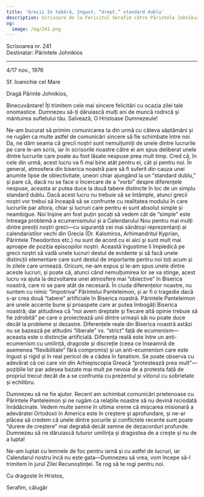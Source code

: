 ```yaml
---
title: 'Grecii în tabără, îngust, “drept,” standard dublu'
description: Scrisoare de la Fericitul Serafim către Părintele Johnikios.
og:
  image: /og/241.png
---
```


<div style={{textAlign:'right', fontFamily:'monospace'}}>Scrisoarea nr. 241</div>
<div style={{textAlign:'left', fontFamily:'monospace'}}>Destinatar: Părintele Johnikios</div>

---

4/17 nov., 1976

Sf. Ioanichie cel Mare

Dragă Părinte Johnikios,

Binecuvântare! Îți trimitem cele mai sincere felicitări cu ocazia zilei tale onomastice. Dumnezeu să-ți dăruiască mulți ani de muncă rodnică și mântuirea sufletului tău. Salvează, O Hristoase Dumnezeule!

Ne-am bucurat să primim comunicarea ta din urmă cu câteva săptămâni și ne rugăm ca multe astfel de comunicări sincere să fie schimbate între noi. Da, ne dăm seama că grecii noștri sunt nemulțumiți de unele dintre lucrurile pe care le-am scris, iar în scrisorile noastre către ei am spus deliberat unele dintre lucrurile care poate au fost lăsate nespuse prea mult timp. Cred că, în cele din urmă, acest lucru va fi mai bine atât pentru ei, cât și pentru noi. În general, atmosfera din biserica noastră pare să fi suferit din cauza unei anumite lipse de obiectivitate, uneori chiar ajungând la un “standard dublu,” și pare că, dacă nu se face o încercare de a “vorbi” despre diferențele nespuse, aceasta ar putea duce la două tabere distincte în loc de un simplu standard dublu. Dacă acest lucru nu trebuie să se întâmple, atunci grecii noștri vor trebui să înceapă să se confrunte cu realitatea modului în care lucrurile par altora, chiar și lucruri care pentru ei sunt absolut simple și neambigue. Noi înșine am fost puțin șocați să vedem cât de “simple” este întreaga problemă a ecumenismului și a Calendarului Nou pentru mai mulți dintre preoții noștri greci—cu siguranță cei mai sănătoși reprezentanți ai calendaristilor vechi din Grecia (Dr. Kalomiros, Arhimandritul Kyprian, Părintele Theodoritos etc.) nu sunt de acord cu ei aici și sunt mult mai aproape de poziția episcopilor noștri. Această îngustime îi împiedică pe grecii noștri să vadă unele lucruri destul de evidente și să facă unele distincții elementare care sunt destul de importante pentru noi toți acum și în zilele care urmează. Oricum, ne-am expus și le-am spus unele dintre aceste lucruri, și poate că, atunci când nemulțumirea lor se va stinge, acest lucru va ajuta la dezvoltarea unei atmosfere mai “obiective” în Biserica noastră, care ni se pare atât de necesară. În ciuda diferențelor noastre, nu suntem cu nimic “împotriva” Părintelui Panteleimon, și ar fi o tragedie dacă s-ar crea două “tabere” artificiale în Biserica noastră. Părintele Panteleimon are unele accente bune și proaspete care ar putea îmbogăți Biserica noastră; dar atitudinea că “noi avem dreptate și fiecare altă opinie trebuie să fie zdrobită” pe care o proiectează unii dintre urmașii săi nu poate duce decât la probleme și dezastre. Diferențele reale din Biserica noastră astăzi nu se bazează pe atitudini “liberale” vs. “strict” față de ecumenism—aceasta este o distincție artificială. Diferența reală este între un anti-ecumenism cu umilință, dragoste și discreție (ceea ce înseamnă de asemenea “flexibilitate” fără compromis) și un anti-ecumenism care este îngust și rigid și în real pericol de a cădea în fanatism. Se poate observa cu adevărat că cei care vin din Arhiepiscopia Greacă “protestează prea mult”—pozițiile lor par adesea bazate mai mult pe nevoia de a protesta față de propriul trecut decât de a se confrunta cu prezentul și viitorul cu sobrietate și echilibru.

Dumnezeu să ne fie ajutor. Recent am schimbat comunicări prietenoase cu Părintele Panteleimon și ne rugăm ca relațiile noastre să nu devină niciodată înrădăcinate. Vedem multe semne în ultima vreme că mișcarea misionară a adevăratei Ortodoxii în America este în creștere și aprofundare, și ne-ar plăcea să credem că unele dintre șocurile și conflictele recente sunt poate “durere de creștere” mai degrabă decât semne de dezacorduri profunde. Dumnezeu să ne dăruiască tuturor umilința și dragostea de a crește și nu de a lupta!

Ne-am luptat cu lemnele de foc pentru iarnă și cu astfel de lucruri, iar Calendarul nostru încă nu este gata—Dumnezeu să vrea, vom începe să-l trimitem în jurul Zilei Recunoștinței. Te rog să te rogi pentru noi.

Cu dragoste în Hristos,

Serafim, călugăr